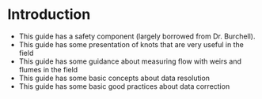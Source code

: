 # Introduction {#intro}

- This guide has a safety component (largely borrowed from Dr. Burchell).
- This guide has some presentation of knots that are very useful in the field
- This guide has some guidance about measuring flow with weirs and flumes in the field
- This guide has some basic concepts about data resolution
- This guide has some basic good practices about data correction
